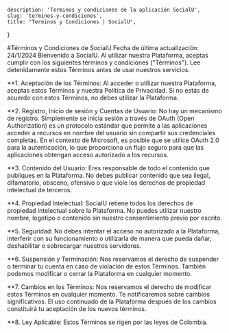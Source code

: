     description: 'Terminos y condiciones de la aplicación SocialU',
    slug: 'terminos-y-condiciones',
    title: "Terminos y Condiciones | SocialU",
}

#Términos y Condiciones de SocialU
Fecha de última actualización: 24/1/2024
Bienvenido a SocialU. Al utilizar nuestra Plataforma, aceptas cumplir con los siguientes términos y condiciones ("Términos"). Lee detenidamente estos Términos antes de usar nuestros servicios.

**1.	Aceptación de los Términos: Al acceder o utilizar nuestra Plataforma, aceptas estos Términos y nuestra Política de Privacidad. Si no estás de acuerdo con estos Términos, no debes utilizar la Plataforma.

**2.	Registro, Inicio de sesión y Cuentas de Usuario: No hay un mecanismo de registro. Simplemente se inicia sesión a través de OAuth (Open Authorization) es un protocolo estándar que permite a las aplicaciones acceder a recursos en nombre del usuario sin compartir sus credenciales completas. En el contexto de Microsoft, es posible que se utilice OAuth 2.0 para la autenticación, lo que proporciona un flujo seguro para que las aplicaciones obtengan acceso autorizado a los recursos.

**3.	Contenido del Usuario: Eres responsable de todo el contenido que publiques en la Plataforma. No debes publicar contenido que sea ilegal, difamatorio, obsceno, ofensivo o que viole los derechos de propiedad intelectual de terceros.

**4.	Propiedad Intelectual: SocialU retiene todos los derechos de propiedad intelectual sobre la Plataforma. No puedes utilizar nuestro nombre, logotipo o contenido sin nuestro consentimiento previo por escrito.

**5.	Seguridad: No debes intentar el acceso no autorizado a la Plataforma, interferir con su funcionamiento o utilizarla de manera que pueda dañar, deshabilitar o sobrecargar nuestros servidores.

**6.	Suspensión y Terminación: Nos reservamos el derecho de suspender o terminar tu cuenta en caso de violación de estos Términos. También podemos modificar o cerrar la Plataforma en cualquier momento.

**7.	Cambios en los Términos: Nos reservamos el derecho de modificar estos Términos en cualquier momento. Te notificaremos sobre cambios significativos. El uso continuado de la Plataforma después de los cambios constituirá tu aceptación de los nuevos términos.

**8.	Ley Aplicable: Estos Términos se rigen por las leyes de Colombia.










